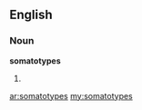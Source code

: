 ==English==

===Noun===
'''somatotypes'''

# {{plural of|[[somatotype]]}}

[[ar:somatotypes]]
[[my:somatotypes]]